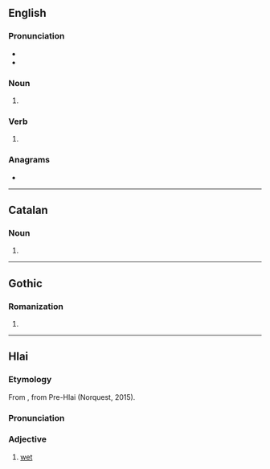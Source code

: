 {{also|Bans}}
==English==

===Pronunciation===
* {{IPA|en|/bænz/}}
* {{rhymes|en|ænz}}

===Noun===
{{head|en|noun form}}

# {{plural of|en|ban}}

===Verb===
{{head|en|verb form}}

# {{en-third-person singular of|ban}}

===Anagrams===
* {{anagrams|en|a=abns|BNAs|nabs}}

----

==Catalan==

===Noun===
{{head|ca|noun form}}

# {{plural of|ca|ban}}

----

==Gothic==

===Romanization===
{{got-rom}}

# {{romanization of|got|𐌱𐌰𐌽𐍃}}

----

==Hlai==

===Etymology===
From {{inh|lic|qfa-lic-pro|*hmənʔ||wet}}, from Pre-Hlai {{m|lic|*mənʔ}} (Norquest, 2015).

===Pronunciation===
{{lic-pron}}

===Adjective===
{{head|lic|adjective}}

# [[wet]]